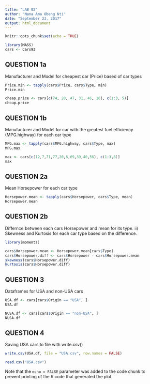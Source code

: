 ```yaml
---
title: "LAB 02"
author: "Nana Ama Obeng Nti"
date: "September 23, 2017"
output: html_document
---
```


```r
knitr::opts_chunk$set(echo = TRUE)
```


```r
library(MASS)
cars <- Cars93
```


## QUESTION 1a

Manufacturer and Model for cheapest car (Price) based of car types

```r
Price.min <- tapply(cars$Price, cars$Type, min)
Price.min

cheap.price <- cars[c(74, 20, 47, 31, 46, 16), c(1:3, 5)]
cheap.price
```

## QUESTION 1b

Manufacturer  and Model for car with the greatest fuel efficiency (MPG.highway) for each car type

```r
MPG.max <- tapply(cars$MPG.highway, cars$Type, max)
MPG.max

max <- cars[c(12,7,71,77,20,6,69,39,40,56), c(1:3,8)]
max
```

## QUESTION 2a

Mean Horsepower for each car type

```r
Horsepower.mean <- tapply(cars$Horsepower, cars$Type, mean)
Horsepower.mean
```

## QUESTION 2b

Differnce between each cars Horsepower and mean for its type. ii) Skewness and Kurtosis for each car type based on the difference.

```r
library(moments)
```


```r
cars$Horsepower.mean <- Horsepower.mean[cars$Type]
cars$Horsepower.diff <- cars$Horsepower - cars$Horsepower.mean
skewness(cars$Horsepower.diff)
kurtosis(cars$Horsepower.diff)
```


## QUESTION 3

Dataframes for USA and non-USA cars

```r
USA.df <- cars[cars$Origin == "USA", ]
USA.df

NUSA.df <- cars[cars$Origin == "non-USA", ]
NUSA.df
```

## QUESTION 4

Saving USA cars to file with write.csv()

```r
write.csv(USA.df, file = "USA.csv", row.names = FALSE)

read.csv("USA.csv")
```


Note that the `echo = FALSE` parameter was added to the code chunk to prevent printing of the R code that generated the plot.
